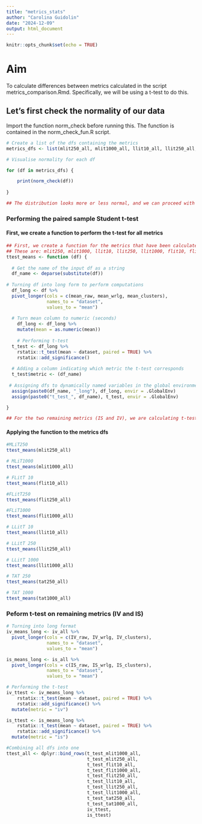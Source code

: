 ---
title: "metrics_stats"
author: "Carolina Guidolin"
date: "2024-12-09"
output: html_document
---

```{r setup, include=FALSE}
knitr::opts_chunk$set(echo = TRUE)
```

# Aim
To calculate differences between metrics calculated in the script metrics_comparison.Rmd. Specifically, we will be using a t-test to do this.

## Let's first check the normality of our data
Import the function norm_check before running this. The function is contained in the norm_check_fun.R script.
```{r}
# Create a list of the dfs containing the metrics 
metrics_dfs <- list(mlit250_all, mlit1000_all, llit10_all, llit250_all, llit1000_all, flit10_all, flit250_all, flit1000_all, tat1000_all, tat250_all)

# Visualise normality for each df

for (df in metrics_dfs) {

    print(norm_check(df))
  
}

## The distribution looks more or less normal, and we can proceed with a paired t-test
```
### Performing the paired sample Student t-test
#### First, we  create a function to perform the t-test for all metrics 
```{r}
## First, we create a function for the metrics that have been calculated as average of 6 participation days
## These are: mlit250, mlit1000, llit10, llit250, llit1000, flit10, flit250, flit1000, tat1000, tat250
ttest_means <- function (df) {
  
  # Get the name of the input df as a string
  df_name <- deparse(substitute(df))
  
# Turning df into long form to perform computations
  df_long <- df %>%
  pivot_longer(cols = c(mean_raw, mean_wrlg, mean_clusters),
               names_to = "dataset",
               values_to = "mean")
  
  # Turn mean column to numeric (seconds)
    df_long <- df_long %>%
    mutate(mean = as.numeric(mean))
  
    # Performing t-test
  t_test <- df_long %>%
    rstatix::t_test(mean ~ dataset, paired = TRUE) %>%
    rstatix::add_significance()
  
  # Adding a column indicating which metric the t-test corresponds
  t_test$metric <- (df_name)
  
 # Assigning dfs to dynamically named variables in the global environment
  assign(paste0(df_name, "_long"), df_long, envir = .GlobalEnv)
  assign(paste0("t_test_", df_name), t_test, envir = .GlobalEnv)

}    

## For the two remaining metrics (IS and IV), we are calculating t-test staistics separately

```

#### Applying the function to the metrics dfs
```{r}

#MLiT250
ttest_means(mlit250_all)

# MLiT1000
ttest_means(mlit1000_all)

# FLitT 10
ttest_means(flit10_all)

#FLitT250
ttest_means(flit250_all)

#FLiT1000
ttest_means(flit1000_all)

# LLitT 10
ttest_means(llit10_all)

# LLitT 250
ttest_means(llit250_all)

# LLitT 1000
ttest_means(llit1000_all)

# TAT 250
ttest_means(tat250_all)

# TAT 1000
ttest_means(tat1000_all)


```

### Peform t-test on remaining metrics (IV and IS)
```{r}
# Turning into long format
iv_means_long <- iv_all %>%
  pivot_longer(cols = c(IV_raw, IV_wrlg, IV_clusters),
               names_to = "dataset",
               values_to = "mean") 

is_means_long <- is_all %>%
  pivot_longer(cols = c(IS_raw, IS_wrlg, IS_clusters),
               names_to = "dataset",
               values_to = "mean")

# Performing the t-test
iv_ttest <- iv_means_long %>%
    rstatix::t_test(mean ~ dataset, paired = TRUE) %>%
    rstatix::add_significance() %>%
  mutate(metric = "iv")

is_ttest <- is_means_long %>%
    rstatix::t_test(mean ~ dataset, paired = TRUE) %>%
    rstatix::add_significance() %>%
  mutate(metric = "is")

#Combining all dfs into one
ttest_all <- dplyr::bind_rows(t_test_mlit1000_all,
                              t_test_mlit250_all,
                              t_test_flit10_all,
                              t_test_flit1000_all,
                              t_test_flit250_all,
                              t_test_llit10_all,
                              t_test_llit250_all,
                              t_test_llit1000_all,
                              t_test_tat250_all,
                              t_test_tat1000_all,
                              iv_ttest,
                              is_ttest)
```


